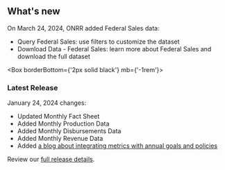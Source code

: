 ## <span>What's new</span> <WhatsNewIcon />


  On March 24, 2024, ONRR added Federal Sales data:

  - <Link href='/query-data/?dataType=Federal%20Sales'>Query Federal Sales</Link>: use filters to customize the dataset
  - <Link href='/downloads/sales-data' linkType='default'>Download Data - Federal Sales</Link>: learn more about Federal Sales and download the full dataset

<Box borderBottom={'2px solid black'} mb={'-1rem'}>
</Box>

### Latest Release
 January 24, 2024 changes:

- Updated <Link href="/fact-sheet" linkType="default">Monthly Fact Sheet</Link>
- Added <Link href="/downloads/production-by-month/" linkType="default">Monthly Production Data</Link>
- Added <Link href="/downloads/disbursements-by-month/" linkType="default">Monthly Disbursements Data</Link>
- Added <Link href="/downloads/revenue/" linkType="default">Monthly Revenue Data</Link>
- Added [a blog about integrating metrics with annual goals and policies](https://blog-nrrd.doi.gov/metrics-and-policy/)

Review our [full release details](https://github.com/ONRR/nrrd/releases).
